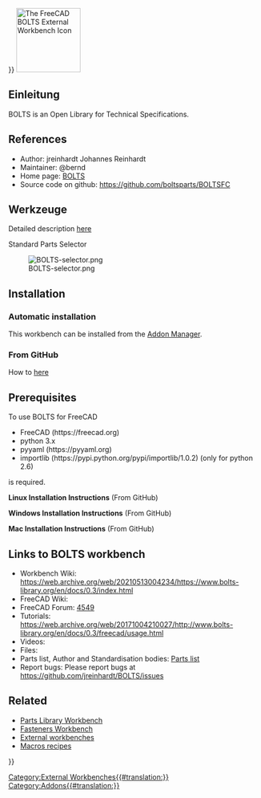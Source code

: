 <languages/>
{{UnfinishedDocu{{#translation:}}}}
[[Image:BOLTSFC_workbench_icon.svg|thumb|128px|<span lang="en" dir="ltr" class="mw-content-ltr">The FreeCAD BOLTS External Workbench Icon</span>]]

<span id="Introduction"></span>
==Einleitung==

{{TOCright}}

<div lang="en" dir="ltr" class="mw-content-ltr">
BOLTS is an Open Library for Technical Specifications.
</div>

<div lang="en" dir="ltr" class="mw-content-ltr">
==References==
</div>

<div lang="en" dir="ltr" class="mw-content-ltr">
* Author: jreinhardt Johannes Reinhardt
* Maintainer: @bernd
* Home page: [https://boltsparts.github.io BOLTS]
* Source code on github: https://github.com/boltsparts/BOLTSFC
</div>

<span id="Tools"></span>
==Werkzeuge==

<div lang="en" dir="ltr" class="mw-content-ltr">
Detailed description [https://web.archive.org/web/20171004210027/http://www.bolts-library.org/en/docs/0.3/freecad/usage.html here]
</div>

<div lang="en" dir="ltr" class="mw-content-ltr">
Standard Parts Selector
</div>

<div lang="en" dir="ltr" class="mw-content-ltr">
[[Image:BOLTS-selector.png]]
</div>

<div lang="en" dir="ltr" class="mw-content-ltr">
==Installation==
</div>

<div lang="en" dir="ltr" class="mw-content-ltr">
===Automatic installation===
</div>

<div lang="en" dir="ltr" class="mw-content-ltr">
This workbench can be installed from the [[Std_AddonMgr|Addon Manager]].
</div>

<div lang="en" dir="ltr" class="mw-content-ltr">
===From GitHub===
</div>

<div lang="en" dir="ltr" class="mw-content-ltr">
How to [https://github.com/boltsparts/BOLTSFC#readme here]
</div>

<div lang="en" dir="ltr" class="mw-content-ltr">
==Prerequisites==
</div>

<div lang="en" dir="ltr" class="mw-content-ltr">
To use BOLTS for FreeCAD
*    FreeCAD (https://freecad.org)
*    python 3.x
*    pyyaml (https://pyyaml.org)
*    importlib (https://pypi.python.org/pypi/importlib/1.0.2) (only for python 2.6)
is required.
</div>

<div lang="en" dir="ltr" class="mw-content-ltr">
'''Linux Installation Instructions''' (From GitHub)
</div>

<div lang="en" dir="ltr" class="mw-content-ltr">
'''Windows Installation Instructions''' (From GitHub)
</div>

<div lang="en" dir="ltr" class="mw-content-ltr">
'''Mac Installation Instructions''' (From GitHub)
</div>

<div lang="en" dir="ltr" class="mw-content-ltr">
==Links to BOLTS workbench==
</div>

<div lang="en" dir="ltr" class="mw-content-ltr">
* Workbench Wiki: https://web.archive.org/web/20210513004234/https://www.bolts-library.org/en/docs/0.3/index.html
* FreeCAD Wiki: 
* FreeCAD Forum: [https://forum.freecad.org/viewtopic.php?f=8&t=4549 4549]
* Tutorials: https://web.archive.org/web/20171004210027/http://www.bolts-library.org/en/docs/0.3/freecad/usage.html
* Videos:  
* Files: 
* Parts list, Author and Standardisation bodies: [https://web.archive.org/web/20210125065220/https://www.bolts-library.org/en/parts/index.html Parts list]
* Report bugs: Please report bugs at https://github.com/jreinhardt/BOLTS/issues
</div>

<div lang="en" dir="ltr" class="mw-content-ltr">
==Related==
</div>

<div lang="en" dir="ltr" class="mw-content-ltr">
* [[Parts_Library_Workbench|Parts Library Workbench]]
* [[Fasteners_Workbench|Fasteners Workbench]]
* [[External_workbenches|External workbenches]]
* [[Macros_recipes|Macros recipes]]
</div>


{{Userdocnavi{{#translation:}}}}
[[Category:External Workbenches{{#translation:}}]]
[[Category:Addons{{#translation:}}]]